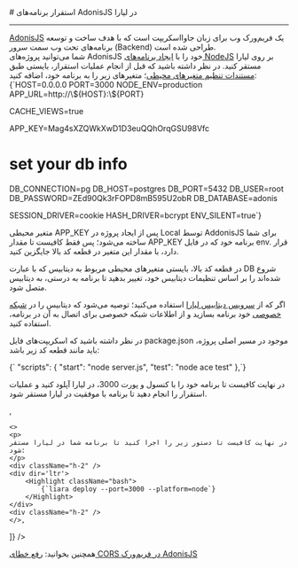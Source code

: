 

<Layout>
<Head>
<title>مستندات استقرار برنامه‌های AdonisJS - لیارا</title>
</Head>
# استقرار برنامه‌های AdonisJS در لیارا
<hr className="mb-2" />
<a className="text-[#2196f3] " href="https://docs.adonisjs.com/guides/preface/introduction">AdonisJS</a> یک فریم‌ورک وب برای زبان جاوااسکریپت است که با هدف ساخت و توسعه برنامه‌های تحت وب سمت سرور (Backend) طراحی شده است.  
<div className='h-2' />
شما می‌توانید پروژه‌های AdonisJS خود را با <a href="../../how-tos/create-app" className="text-[#2196f3] ">ایجاد برنامه‌های NodeJS</a> بر روی لیارا مستقر کنید.
در نظر داشته باشید که قبل از انجام عملیات استقرار، بایستی طبق <a href="/paas/details/envs" className="text-[#2196f3] ">مستندات تنظیم متغیرهای محیطی</a>؛ متغیرهای زیر را به برنامه خود، اضافه کنید:

<div className="h-2" />
<div dir='ltr'>
    <Highlight className="bash">
        {`HOST=0.0.0.0
PORT=3000
NODE_ENV=production
APP_URL=http://\${HOST}:\${PORT}

CACHE_VIEWS=true

APP_KEY=Mag4sXZQWkXwD1D3euQQhOrqGSU98Vfc 

# set your db info
DB_CONNECTION=pg
DB_HOST=postgres
DB_PORT=5432
DB_USER=root
DB_PASSWORD=ZEd90Qk3rFOPD8mB595U2obR
DB_DATABASE=adonis

SESSION_DRIVER=cookie
HASH_DRIVER=bcrypt
ENV_SILENT=true`}
    </Highlight>
</div>
<div className="h-2" />
<Alert variant="info">
<p>
متغیر محیطی <Important>APP_KEY</Important> پس از ایجاد پروژه در Local توسط AddonisJS برای شما ساخته می‌شود؛ پس فقط کافیست تا مقدار APP_KEY برنامه خود که در فایل <Important>env.</Important> قرار دارد، با مقدار این متغیر در قطعه کد بالا جایگزین کنید.
</p>
</Alert>
<Alert variant="warning">
<p>
در قطعه کد بالا، بایستی متغیرهای محیطی مربوط به دیتابیس که با عبارت <Important>DB</Important> شروع شده‌اند را بر اساس تنظیمات دیتابیس خود، تغییر بدهید تا برنامه به درستی، به دیتابیس متصل شود.
</p>
</Alert>
<Alert variant="success">
<p>
اگر که از <a href="/dbaas/about" className="text-[#2196f3] ">سرویس دیتابیس لیارا</a> استفاده می‌کنید؛ توصیه می‌شود که دیتابیس را در <a href="/paas/details/private-network" className="text-[#2196f3] ">شبکه خصوصی</a> خود برنامه بسازید و از اطلاعات شبکه خصوصی برای اتصال به آن در برنامه، استفاده کنید. 
</p>
</Alert>

در نظر داشته باشید که اسکریپت‌های فایل <Important>package.json</Important> موجود در مسیر اصلی پروژه، باید مانند قطعه کد زیر باشد:
<div className="h-2" />
<div dir='ltr'>
    <Highlight className="json">
        {`  "scripts": {
    "start": "node server.js",
    "test": "node ace test"
  },`}
    </Highlight>
</div>
<div className="h-2" />

<Section id="deploy" title="استقرار برنامه" />
<Tabs 
    tabs={["Liara Console", "Liara CLI"]} 
    content={[
    <>
    <p>در نهایت کافیست تا برنامه خود را با کنسول و پورت 3000، در لیارا آپلود کنید و عملیات استقرار را انجام دهید تا برنامه با موفقیت در لیارا مستقر شود.</p>
    </>,

    <>
    <p>
    در نهایت کافیست تا دستور زیر را اجرا کنید تا برنامه شما در لیارا مستقر شود:
    </p>
    <div className="h-2" />
    <div dir='ltr'>
        <Highlight className="bash">
            {`liara deploy --port=3000 --platform=node`}
        </Highlight>
    </div>
    <div className="h-2" />
    </>,

]} 
/>
<Alert variant="success">
<p>
همچنین بخوانید: <a href="../../fix-common-errors/cors-error/adonisjs" className="text-[#2196f3] ">رفع خطای CORS در فریم‌ورک AdonisJS</a>
</p>
</Alert>

</Layout>